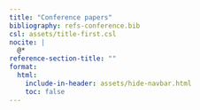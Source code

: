 ```yaml
---
title: "Conference papers"
bibliography: refs-conference.bib
csl: assets/title-first.csl
nocite: |
  @*
reference-section-title: ""
format:
  html:
    include-in-header: assets/hide-navbar.html
    toc: false
---
```


::: {#refs}
:::
